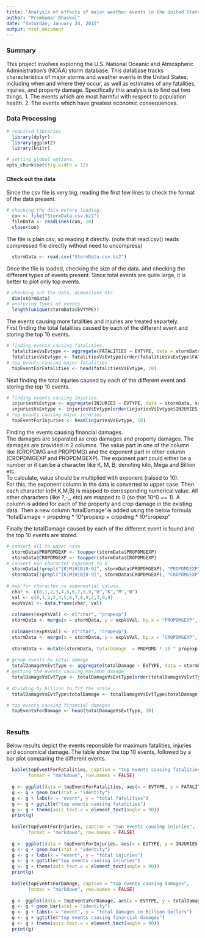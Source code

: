 ```yaml
---
title: "Analysis of effects of major weather events in the United States"
author: "Premkumar Bhaskal"
date: "Saturday, January 24, 2015"
output: html_document
---
```


###  Summary
This project involves exploring the U.S. National Oceanic and Atmospheric Administration's (NOAA) storm 
database. This database tracks characteristics of major storms and weather events in the United States,
including when and where they occur, as well as estimates of any fatalities, injuries, and property damage.
Specifically this analysis is to find out two things.
 1.  The events which are most harmful with respect to population health.
 2.  The events which have greatest economic consequences.

###  Data Processing
```r
# required libraries
  library(dplyr)
  library(ggplot2)
  library(knitr)
```


```r
# setting global options.
opts_chunk$set(fig.width = 12)
```

####  Check out the data
Since the csv file is very big, reading the first few lines to check the format of the data present.
```r
# checking the data before loading.
  con <- file("StormData.csv.bz2")
  fileData <- readLines(con, 10)
  close(con)
```
  
The file is plain csv, so reading it directly. (note that read.csv() reads compressed file directly without need to uncompress)
```r
  stormData <- read.csv("StormData.csv.bz2")
```
  
Once the file is loaded, checking the size of the data. and checking the different types of events present.
Since total events are quite large, it is better to plot only top events.
```r
# checking out the data, dimensions etc.
  dim(stormData)
# analyzing types of events
  length(unique(stormData$EVTYPE))
```

The events causing more fatalities and injuries are treated separtely.  
First finding the total fatalities caused by each of the different event and storing the top 10 events.
```r
# finding events causing fatalities.
  fatalitiesVsEvtype <- aggregate(FATALITIES ~ EVTYPE, data = stormData, sum)
  fatalitiesVsEvtype <- fatalitiesVsEvtype[order(fatalitiesVsEvtype$FATALITIES, decreasing = TRUE), ]
# top events causing major fatalities
  topEventForFatalities <- head(fatalitiesVsEvtype, 10)
```

Next finding the total injuries caused by each of the different event and storing the top 10 events.
```r
# finding events causing injuries.
  injuriesVsEvtype <- aggregate(INJURIES ~ EVTYPE, data = stormData, sum)
  injuriesVsEvtype <- injuriesVsEvtype[order(injuriesVsEvtype$INJURIES, decreasing = TRUE),]
# top events causing major injuries.
  topEventForInjuries <- head(injuriesVsEvtype, 10)
```

Finding the events causing financial damages.  
The damages are separated as crop damages and property damages. The damages are provided in 2 columns.
The value part in one of the column like (CROPDMG and PROPDMG) and the exponent part in other column (CROPDMGEXP and PROPDMGEXP). The exponent part could either be a number or it can be a character like K, M, B, denoting kilo, Mega and Billion etc.  
To calculate, value should be multiplied with exponent (raised to 10).  
For this, the exponent column in the data is converted to upper case. Then each character in(H,K,M,B) is mapped to corresponding numerical value. All other characters (like ?,-,, etc) are mapped to 0 (so that 10^0 == 1).
A column is added for each of the property and crop damage in the existing data. Then a new column 
'totalDamage' is added using the below formula  
"totalDamage = propdmg * 10^propexp + cropdmg * 10^cropexp"  

Finally the totalDamage caused by each of the different event is found and the top 10 events are stored.
```r
# convert all to upper case
  stormData$PROPDMGEXP <- toupper(stormData$PROPDMGEXP)
  stormData$CROPDMGEXP <- toupper(stormData$CROPDMGEXP)
# convert non character exponent to 0
  stormData[!grepl("[K|M|H|B|0-9]", stormData$PROPDMGEXP), "PROPDMGEXP"] <- 0
  stormData[!grepl("[K|M|H|B|0-9]", stormData$CROPDMGEXP), "CROPDMGEXP"] <- 0
  
# map for character vs exponential values.
  char <- c(0,1,2,3,4,5,6,7,8,9,"H","K","M","B")  
  val <- c(0,1,2,3,4,5,6,7,8,9,2,3,6,9)
  expVsVal <- data.frame(char, val)
  
  colnames(expVsVal) <- c("char", "propexp")
  stormData <- merge(x = stormData, y = expVsVal, by.x = "PROPDMGEXP", by.y = "char")
  
  colnames(expVsVal) <- c("char", "cropexp")
  stormData <- merge(x = stormData, y = expVsVal, by.x = "CROPDMGEXP", by.y = "char")
  
  stormData <- mutate(stormData, totalDamage  = PROPDMG * 10 ^ propexp + CROPDMG * 10 ^ cropexp)
  
# group events by total damage
  totalDamageVsEvtType <- aggregate(totalDamage ~ EVTYPE, data = stormData, sum)
# getting the events causing maximum damage
  totalDamageVsEvtType <- totalDamageVsEvtType[order(totalDamageVsEvtType$totalDamage, decreasing = TRUE), ]
  
# dividing by billion to fit the scale
  totalDamageVsEvtType$totalDamage <- totalDamageVsEvtType$totalDamage / 10^9

# top events causing financial damages
  topEventsForDamage <- head(totalDamageVsEvtType, 10)
  
```

###  Results
Below results depict the events reponsible for maximum fatalities, injuries and economical damage.
The table show the top 10 events, followed by a bar plot comparing the different events.
``` r
  kable(topEventForFatalities, caption = "top events causing fatalities", 
        format = "markdown", row.names = FALSE)
  
  g <- ggplot(data = topEventForFatalities, aes(x = EVTYPE, y = FATALITIES))
  g <- g + geom_bar(stat = "identity")
  g <- g + labs(x = "event", y = "total fatalities")
  g <- g + ggtitle("top events causing fatalities")
  g <- g + theme(axis.text.x = element_text(angle = 90))
  print(g)
  
  kable(topEventForInjuries, caption = "top events causing injuries",
        format = "markdown", row.names = FALSE)
  
  g <- ggplot(data = topEventForInjuries, aes(x = EVTYPE, y = INJURIES))
  g <- g + geom_bar(stat = "identity")
  g <- g + labs(x = "event", y = "total injuries")
  g <- g + ggtitle("top events causing injuries")
  g <- g + theme(axis.text.x = element_text(angle = 90))
  print(g)
  
  kable(topEventsForDamage, caption = "top events causing damages",
        format = "markdown", row.names = FALSE)
  
  g <- ggplot(data = topEventsForDamage, aes(x = EVTYPE, y = totalDamage))
  g <- g + geom_bar(stat = "identity")
  g <- g + labs(x = "event", y = "total damages in Billion Dollars")
  g <- g + ggtitle("top events causing financial damages")
  g <- g + theme(axis.text.x = element_text(angle = 90))
  print(g)
```


